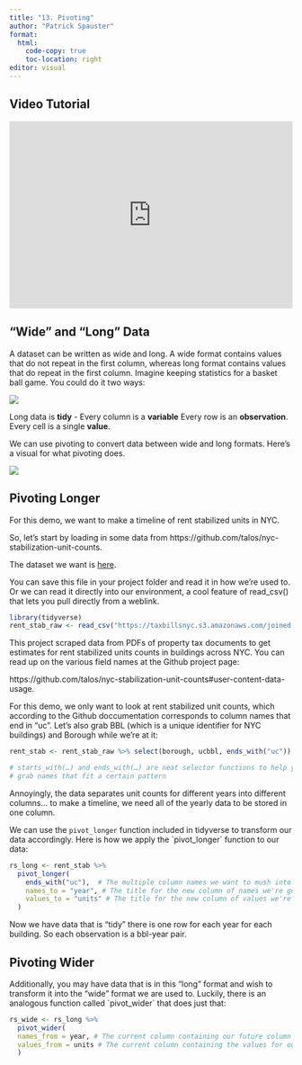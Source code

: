 ```yaml
---
title: "13. Pivoting"
author: "Patrick Spauster"
format:
  html:
    code-copy: true
    toc-location: right
editor: visual
---
```


## Video Tutorial

```{=html}
<div style="max-width:608px"><div style="position:relative;padding-bottom:66.118421052632%"><iframe id="kaltura_player" src="https://cdnapisec.kaltura.com/p/1674401/sp/167440100/embedIframeJs/uiconf_id/23435151/partner_id/1674401?iframeembed=true&playerId=kaltura_player&entry_id=1_0c9gmqct&flashvars[streamerType]=auto&amp;flashvars[localizationCode]=en&amp;flashvars[sideBarContainer.plugin]=true&amp;flashvars[sideBarContainer.position]=left&amp;flashvars[sideBarContainer.clickToClose]=true&amp;flashvars[chapters.plugin]=true&amp;flashvars[chapters.layout]=vertical&amp;flashvars[chapters.thumbnailRotator]=false&amp;flashvars[streamSelector.plugin]=true&amp;flashvars[EmbedPlayer.SpinnerTarget]=videoHolder&amp;flashvars[dualScreen.plugin]=true&amp;flashvars[LeadWithHLSOnFlash]=true&amp;flashvars[Kaltura.addCrossoriginToIframe]=true&amp;&wid=1_9o78atzo" width="608" height="402" allowfullscreen webkitallowfullscreen mozAllowFullScreen allow="autoplay *; fullscreen *; encrypted-media *" sandbox="allow-downloads allow-forms allow-same-origin allow-scripts allow-top-navigation allow-pointer-lock allow-popups allow-modals allow-orientation-lock allow-popups-to-escape-sandbox allow-presentation allow-top-navigation-by-user-activation" frameborder="0" title="8. group by summarize" style="position:absolute;top:0;left:0;width:100%;height:100%"></iframe></div></div>
```
## "Wide" and "Long" Data

A dataset can be written as wide and long. A wide format contains values that do not repeat in the first column, whereas long format contains values that do repeat in the first column. Imagine keeping statistics for a basket ball game. You could do it two ways:

![](https://www.statology.org/wp-content/uploads/2021/12/wideLong1-1-768x543.png)

Long data is **tidy** - Every column is a **variable** Every row is an **observation**. Every cell is a single **value**.

We can use pivoting to convert data between wide and long formats. Here's a visual for what pivoting does.

![](https://fromthebottomoftheheap.net/assets/img/posts/tidyr-longer-wider.gif)

## Pivoting Longer

For this demo, we want to make a timeline of rent stabilized units in NYC.

So, let's start by loading in some data from https://github.com/talos/nyc-stabilization-unit-counts.

The dataset we want is [here](https://taxbillsnyc.s3.amazonaws.com/joined.csv).

You can save this file in your project folder and read it in how we're used to. Or we can read it directly into our environment, a cool feature of read_csv() that lets you pull directly from a weblink.

```r
library(tidyverse)
rent_stab_raw <- read_csv("https://taxbillsnyc.s3.amazonaws.com/joined.csv")
```

This project scraped data from PDFs of property tax documents to get estimates for rent stabilized units counts in buildings across NYC. You can read up on the various field names at the Github project page:

https://github.com/talos/nyc-stabilization-unit-counts#user-content-data-usage.

For this demo, we only want to look at rent stabilized unit counts, which according to the Github doccumentation corresponds to column names that end in "uc". Let's also grab BBL (which is a unique identifier for NYC buildings) and Borough while we're at it:

```r
rent_stab <- rent_stab_raw %>% select(borough, ucbbl, ends_with("uc"))

# starts_with(…) and ends_with(…) are neat selector functions to help you 
# grab names that fit a certain pattern 
```

Annoyingly, the data separates unit counts for different years into different columns... to make a timeline, we need all of the yearly data to be stored in one column.

We can use the `pivot_longer` function included in tidyverse to transform our data accordingly. Here is how we apply the \`pivot_longer\` function to our data:

```r
rs_long <- rent_stab %>% 
  pivot_longer(
    ends_with("uc"),  # The multiple column names we want to mush into one column
    names_to = "year", # The title for the new column of names we're generating
    values_to = "units" # The title for the new column of values we're generating
  )
```

Now we have data that is "tidy" there is one row for each year for each building. So each observation is a bbl-year pair.

## Pivoting Wider

Additionally, you may have data that is in this "long" format and wish to transform it into the "wide" format we are used to. Luckily, there is an analogous function called \`pivot_wider\` that does just that:

```r
rs_wide <- rs_long %>%
  pivot_wider(
  names_from = year, # The current column containing our future column names
  values_from = units # The current column containing the values for our future columns
  )
```
